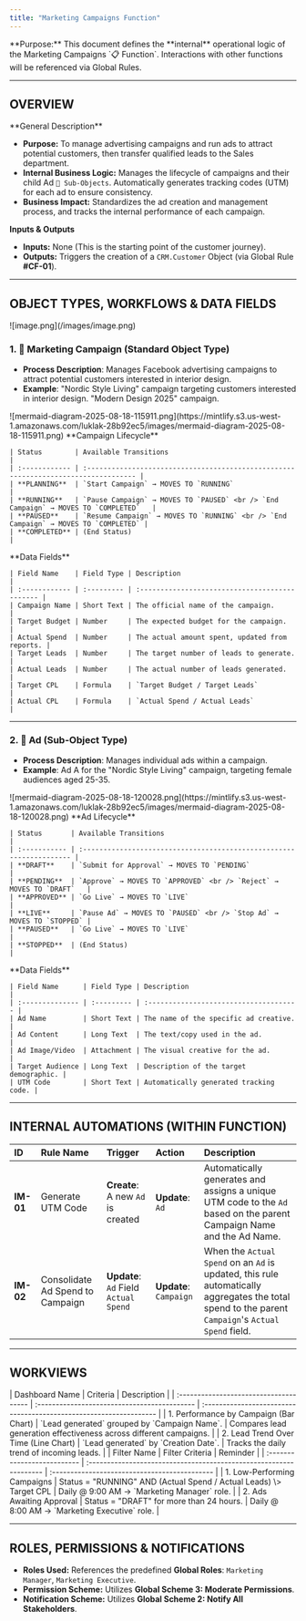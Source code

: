```yaml
---
title: "Marketing Campaigns Function"
---
```


<Info>
  **Purpose:** This document defines the **internal** operational logic of the Marketing Campaigns `📋 Function`. Interactions with other functions will be referenced via Global Rules.
</Info>

---

## **OVERVIEW**

<Tip>
  **General Description**

  - **Purpose:** To manage advertising campaigns and run ads to attract potential customers, then transfer qualified leads to the Sales department.
  - **Internal Business Logic:** Manages the lifecycle of campaigns and their child Ad `🧊︎ Sub-Objects`. Automatically generates tracking codes (UTM) for each ad to ensure consistency.
  - **Business Impact:** Standardizes the ad creation and management process, and tracks the internal performance of each campaign.
</Tip>

**Inputs & Outputs**

- **Inputs:** None (This is the starting point of the customer journey).
- **Outputs:** Triggers the creation of a `CRM.Customer` Object (via Global Rule **#CF-01**).

---

## **OBJECT TYPES, WORKFLOWS & DATA FIELDS**

<Frame>
  ![image.png](/images/image.png)
</Frame>

### **1. 🧊 Marketing Campaign (Standard Object Type)**

- **Process Description**: Manages Facebook advertising campaigns to attract potential customers interested in interior design.
- **Example**: "Nordic Style Living" campaign targeting customers interested in interior design. "Modern Design 2025" campaign.

<Tabs>
  <Tab title="Workflow Diagram">
    <Frame>
      ![mermaid-diagram-2025-08-18-115911.png](https://mintlify.s3.us-west-1.amazonaws.com/luklak-28b92ec5/images/mermaid-diagram-2025-08-18-115911.png)
    </Frame>
  </Tab>
  <Tab title="Status Details">
    **Campaign Lifecycle**

    | Status        | Available Transitions                                                               |
    | :------------ | :---------------------------------------------------------------------------------- |
    | **PLANNING**  | `Start Campaign` → MOVES TO `RUNNING`                                               |
    | **RUNNING**   | `Pause Campaign` → MOVES TO `PAUSED` <br /> `End Campaign` → MOVES TO `COMPLETED`   |
    | **PAUSED**    | `Resume Campaign` → MOVES TO `RUNNING` <br /> `End Campaign` → MOVES TO `COMPLETED` |
    | **COMPLETED** | (End Status)                                                                        |
  </Tab>
  <Tab title="Data Fields">
    **Data Fields**

    | Field Name    | Field Type | Description                                    |
    | :------------ | :--------- | :--------------------------------------------- |
    | Campaign Name | Short Text | The official name of the campaign.             |
    | Target Budget | Number     | The expected budget for the campaign.          |
    | Actual Spend  | Number     | The actual amount spent, updated from reports. |
    | Target Leads  | Number     | The target number of leads to generate.        |
    | Actual Leads  | Number     | The actual number of leads generated.          |
    | Target CPL    | Formula    | `Target Budget / Target Leads`                 |
    | Actual CPL    | Formula    | `Actual Spend / Actual Leads`                  |
  </Tab>
</Tabs>

---

### **2. 🧊︎ Ad (Sub-Object Type)**

- **Process Description**: Manages individual ads within a campaign.
- **Example**: Ad A for the "Nordic Style Living" campaign, targeting female audiences aged 25-35.

<Tabs>
  <Tab title="Workflow Diagram">
    <Frame>
      ![mermaid-diagram-2025-08-18-120028.png](https://mintlify.s3.us-west-1.amazonaws.com/luklak-28b92ec5/images/mermaid-diagram-2025-08-18-120028.png)
    </Frame>
  </Tab>
  <Tab title="Status Details">
    **Ad Lifecycle**

    | Status       | Available Transitions                                                |
    | :----------- | :------------------------------------------------------------------- |
    | **DRAFT**    | `Submit for Approval` → MOVES TO `PENDING`                           |
    | **PENDING**  | `Approve` → MOVES TO `APPROVED` <br /> `Reject` → MOVES TO `DRAFT`   |
    | **APPROVED** | `Go Live` → MOVES TO `LIVE`                                          |
    | **LIVE**     | `Pause Ad` → MOVES TO `PAUSED` <br /> `Stop Ad` → MOVES TO `STOPPED` |
    | **PAUSED**   | `Go Live` → MOVES TO `LIVE`                                          |
    | **STOPPED**  | (End Status)                                                         |
  </Tab>
  <Tab title="Data Fields">
    **Data Fields**

    | Field Name      | Field Type | Description                            |
    | :-------------- | :--------- | :------------------------------------- |
    | Ad Name         | Short Text | The name of the specific ad creative.  |
    | Ad Content      | Long Text  | The text/copy used in the ad.          |
    | Ad Image/Video  | Attachment | The visual creative for the ad.        |
    | Target Audience | Long Text  | Description of the target demographic. |
    | UTM Code        | Short Text | Automatically generated tracking code. |
  </Tab>
</Tabs>

---

## **INTERNAL AUTOMATIONS (WITHIN FUNCTION)**

| ID        | Rule Name                        | Trigger                               | Action                 | Description                                                                                                                                        |
| :-------- | :------------------------------- | :------------------------------------ | :--------------------- | :------------------------------------------------------------------------------------------------------------------------------------------------- |
| **IM-01** | Generate UTM Code                | **Create**: A new `Ad` is created     | **Update**: `Ad`       | Automatically generates and assigns a unique UTM code to the `Ad` based on the parent Campaign Name and the Ad Name.                               |
| **IM-02** | Consolidate Ad Spend to Campaign | **Update**: `Ad` Field `Actual Spend` | **Update**: `Campaign` | When the `Actual Spend` on an `Ad` is updated, this rule automatically aggregates the total spend to the parent `Campaign`'s `Actual Spend` field. |

---

## **WORKVIEWS**

<Tabs>
  <Tab title="Dashboards">
    | Dashboard Name                         | Criteria                                     | Description                                                        |
    | :------------------------------------- | :------------------------------------------- | :----------------------------------------------------------------- |
    | 1. Performance by Campaign (Bar Chart) | `Lead generated` grouped by `Campaign Name`. | Compares lead generation effectiveness across different campaigns. |
    | 2. Lead Trend Over Time (Line Chart)   | `Lead generated` by `Creation Date`.         | Tracks the daily trend of incoming leads.                          |
  </Tab>
  <Tab title="Filters">
    | Filter Name                 | Filter Criteria                                                    | Reminder                                      |
    | :-------------------------- | :----------------------------------------------------------------- | :-------------------------------------------- |
    | 1. Low-Performing Campaigns | Status = "RUNNING" AND (Actual Spend / Actual Leads) \> Target CPL | Daily @ 9:00 AM → `Marketing Manager` role.   |
    | 2. Ads Awaiting Approval    | Status = "DRAFT" for more than 24 hours.                           | Daily @ 8:00 AM → `Marketing Executive` role. |
  </Tab>
</Tabs>

---

## **ROLES, PERMISSIONS & NOTIFICATIONS**

- **Roles Used:** References the predefined **Global Roles**: `Marketing Manager`, `Marketing Executive`.
- **Permission Scheme:** Utilizes **Global Scheme 3: Moderate Permissions**.
- **Notification Scheme:** Utilizes **Global Scheme 2: Notify All Stakeholders**.